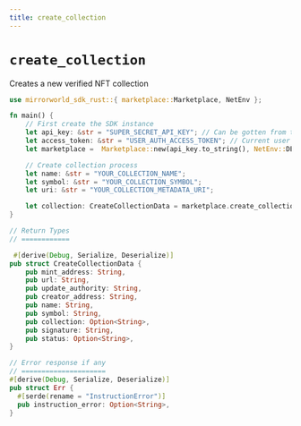 ```yaml
---
title: create_collection
---
```


# `create_collection`
Creates a new verified NFT collection

```rust
use mirrorworld_sdk_rust::{ marketplace::Marketplace, NetEnv };

fn main() {
    // First create the SDK instance
    let api_key: &str = "SUPER_SECRET_API_KEY"; // Can be gotten from the developer dashboard
    let access_token: &str = "USER_AUTH_ACCESS_TOKEN"; // Current user's auth token
    let marketplace =  Marketplace::new(api_key.to_string(), NetEnv::DEVNET, access_token.to_string());

    // Create collection process
    let name: &str = "YOUR_COLLECTION_NAME";
    let symbol: &str = "YOUR_COLLECTION_SYMBOL";
    let uri: &str = "YOUR_COLLECTION_METADATA_URI";

    let collection: CreateCollectionData = marketplace.create_collection(name, symbol, uri).await.unwrap();
}

// Return Types
// ============

 #[derive(Debug, Serialize, Deserialize)]
pub struct CreateCollectionData {
    pub mint_address: String,
    pub url: String,
    pub update_authority: String,
    pub creator_address: String,
    pub name: String,
    pub symbol: String,
    pub collection: Option<String>,
    pub signature: String,
    pub status: Option<String>,
}

// Error response if any
// =====================
#[derive(Debug, Serialize, Deserialize)]
pub struct Err {
  #[serde(rename = "InstructionError")]
  pub instruction_error: Option<String>,
}
```

